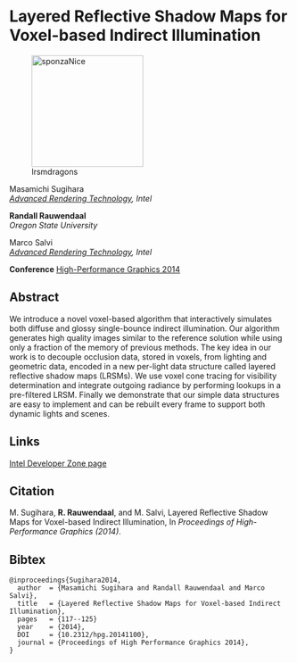 # Layered Reflective Shadow Maps for Voxel-based Indirect Illumination

![lrsmdragons](lrsmdragons.png){alt="sponzaNice" width="200"}

Masamichi Sugihara\
*[Advanced Rendering Technology](https://software.intel.com/en-us/intel-rendering-technologies), Intel*

**Randall Rauwendaal**\    
*Oregon State University*  

Marco Salvi\
*[Advanced Rendering Technology](https://software.intel.com/en-us/intel-rendering-technologies), Intel*

**Conference** [High-Performance Graphics 2014](https://www.highperformancegraphics.org/2014/)

## Abstract

We introduce a novel voxel-based algorithm that interactively simulates both diffuse and glossy single-bounce indirect illumination. Our algorithm generates high quality images similar to the reference solution while using only a fraction of the memory of previous methods. The key idea in our work is to decouple occlusion data, stored in voxels, from lighting and geometric data, encoded in a new per-light data structure called layered reflective shadow maps (LRSMs). We use voxel cone tracing for visibility determination and integrate outgoing radiance by performing lookups in a pre-filtered LRSM. Finally we demonstrate that our simple data structures are easy to implement and can be rebuilt every frame to support both dynamic lights and scenes.

## Links

[Intel Developer Zone page](https://software.intel.com/en-us/articles/layered-reflective-shadow-maps-for-voxel-based-indirect-illumination)

## Citation

M. Sugihara, **R. Rauwendaal**, and M. Salvi, Layered Reflective Shadow Maps for Voxel-based Indirect Illumination, In *Proceedings of High-Performance Graphics (2014)*.

## Bibtex

```
@inproceedings{Sugihara2014,
  author  = {Masamichi Sugihara and Randall Rauwendaal and Marco Salvi},
  title   = {Layered Reflective Shadow Maps for Voxel-based Indirect Illumination},  
  pages   = {117--125}
  year    = {2014},
  DOI     = {10.2312/hpg.20141100},
  journal = {Proceedings of High Performance Graphics 2014},
}
```